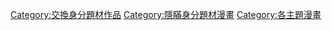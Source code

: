 [[Category:交換身分題材作品|Category:交換身分題材作品]]
[[Category:隱瞞身分題材漫畫|Category:隱瞞身分題材漫畫]]
[[Category:各主題漫畫|Category:各主題漫畫]]